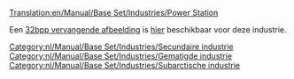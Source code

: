 [[Translation:en/Manual/Base Set/Industries/Power Station]]

{{nl/Manual/Base Set/Industries/Industrieën|image=en/Manual/Base Set/Industries/Powerstation.png
|name=Energiecentrale
|climates=[[nl/Manual/Klimaat#gematigd|Gematigd]], [[nl/Manual/Klimaat#subarctisch|Subarctisch]].
|accepts=[[nl/Manual/Base Set/Cargos/Kolen|Kolen]]
|produces=Niets
|notes=Niet aanwezig in [[nl/Manual/Klimaat#subtropisch|Subtropisch]]
}}

Een [[en/Archive/Old 32bpp/32bit Graphics Development#user-info|32bpp vervangende afbeelding]] is [[en/Archive/Old 32bpp/List of downloadable 32 bpp tars|hier]] beschikbaar voor deze industrie.

[[Category:nl/Manual/Base Set/Industries/Secundaire industrie]]
[[Category:nl/Manual/Base Set/Industries/Gematigde industrie]]
[[Category:nl/Manual/Base Set/Industries/Subarctische industrie]]